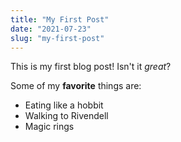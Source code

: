 ```yaml
---
title: "My First Post"
date: "2021-07-23"
slug: "my-first-post"
---
```


This is my first blog post! Isn't it *great*?

Some of my **favorite** things are:

* Eating like a hobbit
* Walking to Rivendell
* Magic rings